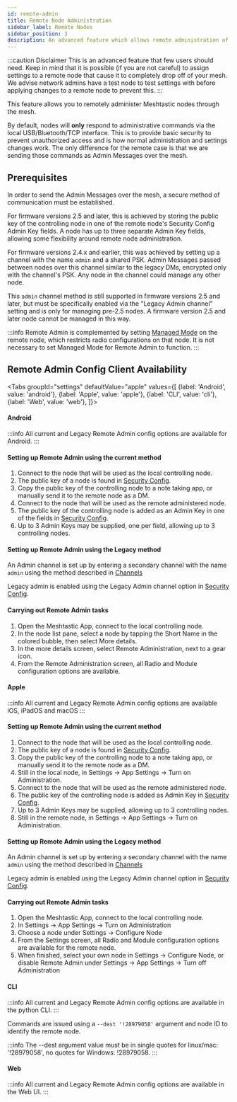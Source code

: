 ```yaml
---
id: remote-admin
title: Remote Node Administration
sidebar_label: Remote Nodes
sidebar_position: 3
description: An advanced feature which allows remote administration of a device through a secure messages on the Mesh instead of via Bluetooth, Serial, or IPv4.
---
```



:::caution Disclaimer
This is an advanced feature that few users should need. Keep in mind that it is possible (if you are not careful) to assign settings to a remote node that cause it to completely drop off of your mesh. We advise network admins have a test node to test settings with before applying changes to a remote node to prevent this.
:::


This feature allows you to remotely administer Meshtastic nodes through the mesh.

By default, nodes will **only** respond to administrative commands via the local USB/Bluetooth/TCP interface. This is to provide basic security to prevent unauthorized access and is how normal administration and settings changes work. The only difference for the remote case is that we are sending those commands as Admin Messages over the mesh.

## Prerequisites

In order to send the Admin Messages over the mesh, a secure method of communication must be established.

For firmware versions 2.5 and later, this is achieved by storing the public key of the controlling node in one of the remote node's Security Config Admin Key fields. A node has up to three separate Admin Key fields, allowing some flexibility around remote node administration.

For firmware versions 2.4.x and earlier, this was achieved by setting up a channel with the name `admin` and a shared PSK. Admin Messages passed between nodes over this channel similar to the legacy DMs, encrypted only with the channel's PSK. Any node in the channel could manage any other node.

This `admin` channel method is still supported in firmware versions 2.5 and later, but must be specifically enabled via the "Legacy Admin channel" setting and is only for managing pre-2.5 nodes. A firmware version 2.5 and later node cannot be managed in this way.

:::info
Remote Admin is complemented by setting [Managed Mode](/docs/configuration/radio/security/#managed-mode) on the remote node, which restricts radio configurations on that node. It is not necessary to set Managed Mode for Remote Admin to function.
:::


## Remote Admin Config Client Availability

<Tabs
groupId="settings"
defaultValue="apple"
values={[
{label: 'Android', value: 'android'},
{label: 'Apple', value: 'apple'},
{label: 'CLI', value: 'cli'},
{label: 'Web', value: 'web'},
]}>
<TabItem value="android">

#### Android

:::info
All current and Legacy Remote Admin config options are available for Android.
:::

#### Setting up Remote Admin using the current method 

1. Connect to the node that will be used as the local controlling node.
2. The public key of a node is found in [Security Config](/docs/configuration/radio/security/#public-key).
3. Copy the public key of the controlling node to a note taking app, or manually send it to the remote node as a DM.
4. Connect to the node that will be used as the remote administered node.
5. The public key of the controlling node is added as an Admin Key in one of the fields in [Security Config](/docs/configuration/radio/security/#admin-key).
6. Up to 3 Admin Keys may be supplied, one per field, allowing up to 3 controlling nodes.

#### Setting up Remote Admin using the Legacy method

An Admin channel is set up by entering a secondary channel with the name `admin` using the method described in [Channels](/docs/configuration/radio/channels/)

Legacy admin is enabled using the Legacy Admin channel option in [Security Config](/docs/configuration/radio/security/#admin-channel-enabled).

#### Carrying out Remote Admin tasks

1. Open the Meshtastic App, connect to the local controlling node.
2. In the node list pane, select a node by tapping the Short Name in the colored bubble, then select More details.
3. In the more details screen, select Remote Administration, next to a gear icon.
4. From the Remote Administration screen, all Radio and Module configuration options are available.

</TabItem>
<TabItem value="apple">

#### Apple

:::info
All current and Legacy Remote Admin config options are available iOS, iPadOS and macOS
:::

#### Setting up Remote Admin using the current method 

1. Connect to the node that will be used as the local controlling node.
2. The public key of a node is found in [Security Config](/docs/configuration/radio/security/#public-key).
3. Copy the public key of the controlling node to a note taking app, or manually send it to the remote node as a DM.
4. Still in the local node, in Settings -> App Settings -> Turn on Administration.
5. Connect to the node that will be used as the remote administered node.
6. The public key of the controlling node is added as Admin Key in [Security Config](/docs/configuration/radio/security/#admin-key).
7. Up to 3 Admin Keys may be supplied, allowing up to 3 controlling nodes.
8. Still in the remote node, in Settings -> App Settings -> Turn on Administration.

#### Setting up Remote Admin using the Legacy method

An Admin channel is set up by entering a secondary channel with the name `admin` using the method described in [Channels](/docs/configuration/radio/channels/)

Legacy admin is enabled using the Legacy Admin channel option in [Security Config](/docs/configuration/radio/security/#admin-channel-enabled).

#### Carrying out Remote Admin tasks

1. Open the Meshtastic App, connect to the local controlling node.
2. In Settings -> App Settings -> Turn on Administration
3. Choose a node under Settings -> Configure Node
4. From the Settings screen, all Radio and Module configuration options are available for the remote node.
5. When finished, select your own node in Settings -> Configure Node, or disable Remote Admin under Settings -> App Settings -> Turn off Administration

</TabItem>
<TabItem value="cli">

#### CLI

:::info
All current and Legacy Remote Admin config options are available in the python CLI.
:::

Commands are issued using a `--dest '!28979058'` argument and node ID to identify the remote node.

:::info
The --dest argument value must be in single quotes for linux/mac: '!28979058', no quotes for Windows: !28979058.
:::

</TabItem>
<TabItem value="web">

#### Web

:::info
All current and Legacy Remote Admin config options are available in the Web UI.
:::

</TabItem>
</Tabs>
